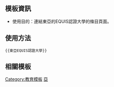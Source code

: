 <noinclude>{{NoteTA
|1 = zh:韓國; zh-cn:韩国; zh-tw:南韓; zh-hk:南韓; zh-sg:韩国;
}}</noinclude>{{Navbox
| title  = [[歐洲質量改善系統|{{white|東亞EQUIS認證}}]]
| titlestyle = background:#A71E39; color:#ffffff;
| groupstyle = color: #ffffff; background-color: #A71E39; text-align: center;
| name   = 東亞EQUIS認證大學
| image  = 
| listclass = hlist

| group1 = [[中國大陸|{{white|中國大陸}}]]
| list1 = 
* [[清华大学经济管理学院]]
* [[北京大学光华管理学院]]
* [[上海交通大学安泰经济与管理学院]]
* [[上海交通大学中欧国际工商学院]]
* [[复旦大学管理学院]]
* [[浙江大学管理学院]]
* [[中国人民大学|中国人民大学商学院]]
* [[北京师范大学|北京师范大学经济与工商管理学院]]
* [[北京理工大学|北京理工大学管理与经济学院]]
* [[北京交通大学|北京交通大学经济管理学院]]
* [[中山大学岭南（大学）学院]]
* [[中山大学管理学院]]
* [[对外经济贸易大学|对外经济贸易大学国际商学院]]
* [[武汉大学经济与管理学院]]
* [[西南财经大学|西南财经大学工商管理学院]]
* [[西交利物浦大学|西交利物浦大学国际商学院]]

| group2 = [[香港|{{white|香港}}]]
| list2 = 
* [[香港浸會大學|香港浸會大學工商管理學院]]
* [[香港大學|香港大學經濟及工商管理學院]]
* [[香港城市大學|香港城市大學商學院]]
* [[香港科技大學商學院|香港科技大學工商管理學院]]
* [[香港理工大學|香港理工大學工商管理學院]]

| group3 = [[日本|{{white|日本}}]]
| list3 = 
* [[慶應義塾大學]]
* [[早稲田大学]]

| group4 = [[韓國|{{white|韓國}}]]
| list4 = 
* [[高麗大學]]
* [[韓國科學技術院]]

| group5 = [[马来西亚|{{white|马来西亚}}]]
| list5 = 
* [[莫纳什大学马来西亚分校|莫纳什大学（马来西亚分校）]]
* [[諾丁漢大學|诺丁汉大学（马来西亚分校）]]
* [[斯特拉斯克萊德大學|斯特拉斯克萊德大學（马来西亚分校）]]

| group6 = [[新加坡|{{white|新加坡}}]]
| list6 = 
* [[英士國際商學院]]（新加坡分校）
* [[新加坡管理大学|新加坡管理大学李光前商学院]]
* [[新加坡國立大學]]
* [[高等經濟商業學院]]（新加坡分校）
* [[南洋理工大学|南洋理工大学南洋商学院]]

| group7 = [[台灣|{{white|台灣}}]]
| list7 = 
* [[國立政治大學商學院]]
* [[國立臺灣科技大學管理學院]]
}}<noinclude>
[[Category:教育模板]]
[[Category:教育模板|亞]]

==模板資訊==
*使用目的：連結東亞的EQUIS認證大學的條目頁面。

==使用方法==
<pre>{{東亞EQUIS認證大學}}</pre>

==相關模板==

</noinclude>